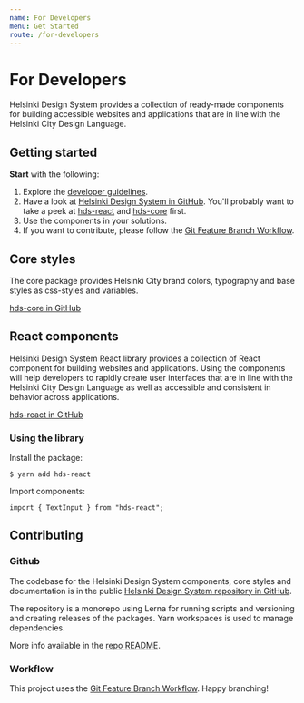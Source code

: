 ```yaml
---
name: For Developers
menu: Get Started
route: /for-developers
---
```


# For Developers

Helsinki Design System provides a collection of ready-made components for building accessible websites and applications that are in line with the Helsinki City Design Language.

## Getting started

**Start** with the following:

1. Explore the [developer guidelines](guidelines/developers).
2. Have a look at [Helsinki Design System in GitHub](https://github.com/City-of-Helsinki/helsinki-design-system). You'll probably want to take a peek at [hds-react](https://github.com/City-of-Helsinki/helsinki-design-system/tree/master/packages/react) and [hds-core](https://github.com/City-of-Helsinki/helsinki-design-system/tree/master/packages/core) first.
3. Use the components in your solutions.
4. If you want to contribute, please follow the [Git Feature Branch Workflow](https://www.atlassian.com/git/tutorials/comparing-workflows/feature-branch-workflow).

## Core styles

The core package provides Helsinki City brand colors, typography and base styles as css-styles and variables.

[hds-core in GitHub](https://github.com/City-of-Helsinki/helsinki-design-system/tree/master/packages/core)

## React components

Helsinki Design System React library provides a collection of React component for building websites and applications. Using the components will help developers to rapidly create user interfaces that are in line with the Helsinki City Design Language as well as accessible and consistent in behavior across applications.

[hds-react in GitHub](https://github.com/City-of-Helsinki/helsinki-design-system/tree/master/packages/react)

### Using the library

Install the package:

```
$ yarn add hds-react
```

Import components:

```
import { TextInput } from "hds-react";
```

## Contributing

### Github

The codebase for the Helsinki Design System components, core styles and documentation is in the public [Helsinki Design System repository in GitHub](https://github.com/City-of-Helsinki/helsinki-design-system/).

The repository is a monorepo using Lerna for running scripts and versioning and creating releases of the packages. Yarn workspaces is used to manage dependencies.

More info available in the [repo README](https://github.com/City-of-Helsinki/helsinki-design-system/blob/master/packages/react/README.md).

### Workflow

This project uses the [Git Feature Branch Workflow](https://www.atlassian.com/git/tutorials/comparing-workflows/feature-branch-workflow). Happy branching!
